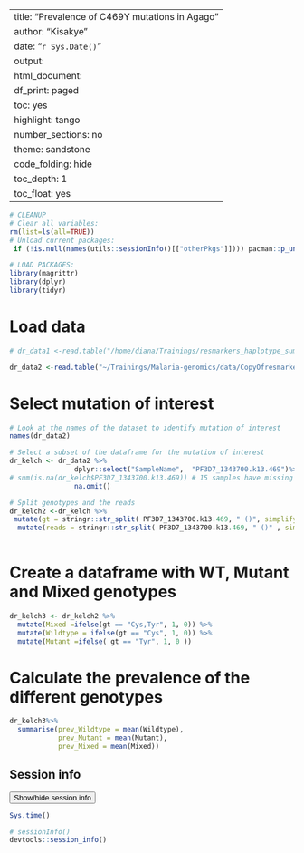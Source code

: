 --
title: "Prevalence of C469Y mutations in Agago"
author: "Kisakye"
date: "`r Sys.Date()`"
output:
html_document:
df_print: paged
toc: yes
highlight: tango
number_sections: no
theme: sandstone
code_folding: hide
toc_depth: 1
toc_float: yes
---

```r
# CLEANUP
# Clear all variables:
rm(list=ls(all=TRUE))
# Unload current packages:
 if (!is.null(names(utils::sessionInfo()[["otherPkgs"]]))) pacman::p_unload("all")
```


```r
# LOAD PACKAGES:
library(magrittr)
library(dplyr)
library(tidyr)
```


# Load data
```r
# dr_data1 <-read.table("/home/diana/Trainings/resmarkers_haplotype_summary.txt", sep = '\t')

dr_data2 <-read.table("~/Trainings/Malaria-genomics/data/CopyOfresmarkers_summary.txt", header = TRUE, sep = "\t", stringsAsFactors = F, na.strings = " ")  # make sure to replace missing values with empty strings


```

# Select mutation of interest 
```r
# Look at the names of the dataset to identify mutation of interest
names(dr_data2)

# Select a subset of the dataframe for the mutation of interest
dr_kelch <- dr_data2 %>%
                dplyr::select("SampleName",  "PF3D7_1343700.k13.469")%>% 
# sum(is.na(dr_kelch$PF3D7_1343700.k13.469)) # 15 samples have missing values, lets remove them.
                na.omit()

```

```r
# Split genotypes and the reads
dr_kelch2 <-dr_kelch %>%
 mutate(gt = stringr::str_split( PF3D7_1343700.k13.469, " ()", simplify = TRUE)[,1]) %>% 
  mutate(reads = stringr::str_split( PF3D7_1343700.k13.469, " ()" , simplify = TRUE)[,2])
 
```

# Create a dataframe with WT, Mutant and Mixed genotypes
```r
dr_kelch3 <- dr_kelch2 %>%
  mutate(Mixed =ifelse(gt == "Cys,Tyr", 1, 0)) %>%
  mutate(Wildtype = ifelse(gt == "Cys", 1, 0)) %>%
  mutate(Mutant =ifelse( gt == "Tyr", 1, 0 ))

```

# Calculate the prevalence of the different genotypes
```r
dr_kelch3%>%
  summarise(prev_Wildtype = mean(Wildtype),
            prev_Mutant = mean(Mutant),
            prev_Mixed = mean(Mixed))


```

## Session info  
<button class="button" onclick="myFunction('DIV_5')">Show/hide session info</button>
  <div id="DIV_5" class="div_default_hide">
  
```r
Sys.time()
```

```r
# sessionInfo()
devtools::session_info()
```
</div>
  
  <script>
  var divsToHide = document.getElementsByClassName("div_default_hide");
for(var i = 0; i < divsToHide.length; i++)
{
  divsToHide[i].style.display = 'none';
}
</script>